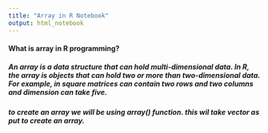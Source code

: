 ```yaml
---
title: "Array in R Notebook"
output: html_notebook
---
```


#### **What is array in R programming?**

##### An array is a data structure that can hold multi-dimensional data. In R, the array is objects that can hold two or more than two-dimensional data. For example, in square matrices can contain two rows and two columns and dimension can take five.
##### to create an array we will be using array() function. this wil take vector as put to create an array.


```r

```


